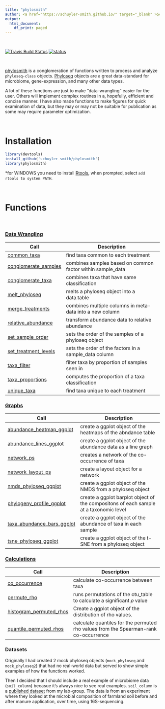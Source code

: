 ```yaml
---
title: "phylosmith"
author: <a href="https://schuyler-smith.github.io/" target="_blank" >Schuyler D. Smith</a>
output:
  html_document:
    df_print: paged
---
```


<br>

[![Travis Build Status](https://travis-ci.org/schuyler-smith/phylosmith.svg?branch=master)](https://github.com/schuyler-smith/phylosmith) [![status](http://joss.theoj.org/papers/4d4780ab16c487764ebe108fa6bcdc2c/status.svg)](http://joss.theoj.org/papers/4d4780ab16c487764ebe108fa6bcdc2c)

<br>

<a href="https://github.com/schuyler-smith/phylosmith" targe="_blank" >phylosmith</a> is a conglomeration of functions written to process and analyze `phyloseq-class` objects. <a href="https://joey711.github.io/phyloseq/" targe="_blank" >Phyloseq</a> objects are a great data-standard for microbiome, gene-expression, and many other data types.

A lot of these functions are just to make "data-wrangling" easier for the user. Others will implement complex routines in a, hopefully, efficient and concise manner. I have also made functions to make figures for quick examination of data, but they may or may not be suitable for publication as some may require parameter optimization.

<br>

# Installation
```r
library(devtools)
install_github('schuyler-smith/phylosmith')
library(phylosmith)
```
\*for WINDOWS you need to install <a href="https://cran.r-project.org/bin/windows/Rtools/" target="_blank" >Rtools</a>, when prompted, select `add rtools to system PATH`.

<br>

# Functions

<br>

<a name="data_wrangling"></a>

### [Data Wrangling][dapa]
Call | Description
-------------------- | ------------------------------------------------------------
[common_taxa](data_wrangling.html#common_taxa) | find taxa common to each treatment
[conglomerate_samples](data_wrangling.html#conglomerate_samples) | combines samples based on common factor within sample_data
[conglomerate_taxa](data_wrangling.html#conglomerate_taxa) | combines taxa that have same classification
[melt_phyloseq](data_wrangling.html#melt_phyloseq) | melts a phyloseq object into a data.table
[merge_treatments](data_wrangling.html#merge_treatments) | combines multiple columns in meta-data into a new column
[relative_abundance](data_wrangling.html#relative_abundance) | transform abundance data to relative abundance
[set_sample_order](data_wrangling.html#set_sample_order) | sets the order of the samples of a phyloseq object
[set_treatment_levels](data_wrangling.html#set_treatment_levels) | sets the order of the factors in a sample_data column
[taxa_filter](data_wrangling.html#taxa_filter) | filter taxa by proportion of samples seen in
[taxa_proportions](data_wrangling.html#taxa_proportions) | computes the proportion of a taxa classification
[unique_taxa](data_wrangling.html#unique_taxa) | find taxa unique to each treatment

<a name="graphs"></a>

### [Graphs][grap]
Call | Description
-------------------- | ------------------------------------------------------------
[abundance_heatmap_ggplot](graphs.html#abundance_heatmap_ggplot) | create a ggplot object of the heatmaps of the abndance table
[abundance_lines_ggplot](graphs.html#abundance_lines_ggplot) | create a ggplot object of the abundance data as a line graph
[network_ps](graphs.html#network_ps) | creates a network of the co-occurrence of taxa
[network_layout_ps](graphs.html#network_layout_ps) | create a layout object for a network
[nmds_phyloseq_ggplot](graphs.html#nmds_phyloseq_ggplot)  | create a ggplot object of the NMDS from a phyloseq object
[phylogeny_profile_ggplot](graphs.html#phylogeny_profile_ggplot) | create a ggplot barplot object of the compositons of each sample at a taxonomic level
[taxa_abundance_bars_ggplot](graphs.html#taxa_abundance_bars_ggplot) | create a ggplot object of the abundance of taxa in each sample
[tsne_phyloseq_ggplot](graphs.html#tsne_phyloseq_ggplot)  | create a ggplot object of the t-SNE from a phyloseq object

<a name="calculations"></a>

### [Calculations][calc]
Call | Description
-------------------- | ------------------------------------------------------------
[co_occurrence](calculations.html#co_occurrence) | calculate co-occurrence between taxa
[permute_rho](calculations.html#permute_rho) | runs permutations of the otu_table to calculate a significant $\rho$ value
[histogram_permuted_rhos](calculations.html#histogram_permuted_rhos) | Create a ggplot object of the distribution of rho values.
[quantile_permuted_rhos](calculations.html#quantile_permuted_rhos) | calculate quantiles for the permuted rho values from the Spearman-rank co-occurrence

### Datasets
Originally I had created 2 mock phyloseq objects (`mock_phyloseq` and `mock_phyloseq2`) that had no real-world data but served to show simple examples of how the functions worked. 

Then I decided that I should include a real example of microbiome data (`soil_column`) becasue it's always nice to see real examples. `soil_column` is a <a href="https://www.frontiersin.org/articles/10.3389/fmicb.2018.03197/full" target="_blank" >published dataset</a>  from my lab-group. The data is from an experiment where they looked at the microbial composition of farmland soil before and after manure application, over time, using 16S-sequencing.


[dapa]:index.html#data_wrangling
[grap]:index.html#graphs
[calc]:index.html#calculations


